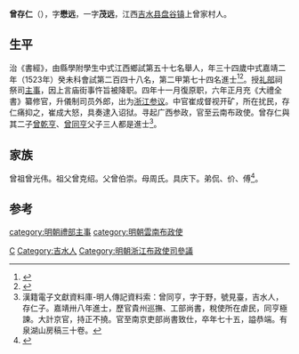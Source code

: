 {{明清人物信息框
| 姓名 = 曾存仁
| 原名 =
| 圖片名稱= 
| 圖片大小 =
| 圖片說明 = 
| 最高職務 =雲南右布政使
| 國家 = 大明 
| 爵位 =
| 籍貫 = [[江西|江西]][[吉安府|吉安府]][[吉水縣|吉水縣]]
| 族裔 = 
| 字號 = 
| 諡號 =
| 出生日期 = 三月二十五日
| 出生地點 = 
| 逝世日期 = 嘉靖三十二年
| 逝世地點 =
| 墓葬 =
| 配偶 = 娶羅氏
| 親屬 = 
| 出身 =
* 
* 嘉靖二年癸未科進士
| 經歷 =
| 著作 = 
}}'''曾存仁'''（{{bd|1490年||1553年||Zeng}}），字'''懋远'''，一字'''茂远'''，江西[[吉水县|吉水县]][[盘谷镇|盘谷镇]]上曾家村人。

==生平== 
治《書經》，由縣學附學生中式江西鄉試第五十七名舉人，年三十四歲中式嘉靖二年（1523年）癸未科會試第二百四十八名，第二甲第七十四名進士<ref>{{Cite book|title=《皇明贡举考》卷五|last=（明）[[张朝瑞|张朝瑞]]|first=|publisher=《续修四库全书》史部第828册|year=|isbn=|location=|pages=}}</ref><ref>{{Cite book|title=贡举志五种 上|last=鲁小俊，江俊伟著|first=|publisher=武汉：武汉大学出版社|year=2009|isbn=978-7-307-07043-1|location=|pages=}}</ref>。授[[礼部|礼部]]祠祭司[[主事|主事]]，因上言庙街事忤旨被降职。四年十一月復原职，六年正月充《大禮全書》纂修官，升儀制司员外郎，出为[[浙江|浙江]][[参议|参议]]。中官崔成督视开矿，所在扰民，存仁痛抑之，崔成大怒，具奏逮入诏狱。寻起广西参政，官至云南布政使。曾存仁與其二子[[曾乾亨|曾乾亨]]、[[曾同亨|曾同亨]]父子三人都是進士<ref>漢籍電子文獻資料庫-明人傳記資料索：曾同亨，字于野，號見臺，吉水人，存仁子。嘉靖卅八年進士，歷官貴州巡撫、工部尚書，稅使所在虐民，同亨極諫。大計京官，持正不撓。官至南京吏部尚書致仕，卒年七十五，謚恭端。有泉湖山房稿三十卷。</ref>。

==家族== 
曾祖曾光伟。祖父曾克绍。父曾伯崇。母周氏。具庆下。弟侃、价、傅<ref>{{Cite book|title=天一阁藏明代科举录选刊 登科录 点校本|last=龚延明主编|first=|publisher=宁波出版社|year=2016|isbn=978-7-5526-2320-8|location=宁波|pages=|quote=《天一閣藏明代科舉錄選刊.登科錄》之《嘉靖二年癸未科進士登科録》}}</ref>。

==参考==
{{reflist}}

{{嘉靖二年癸未科殿試金榜}}

{{Authority control}}
{{DEFAULTSORT:Zeng曾}}
[[Category:曾姓|C]]
[[Category:吉水人|Category:吉水人]]
[[category:明朝禮部主事|category:明朝禮部主事]]
[[Category:明朝浙江布政使司參議|Category:明朝浙江布政使司參議]]
[[category:明朝雲南布政使|category:明朝雲南布政使]]


{{明朝人物小作品}}
